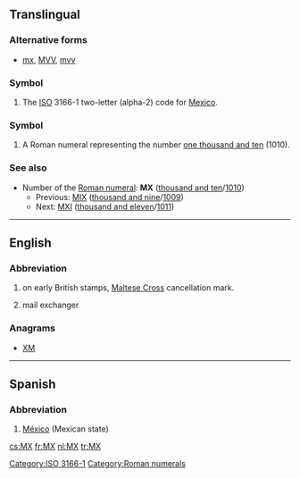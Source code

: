 {{also|Mx}}
==Translingual==

===Alternative forms===
* [[mx]], [[MVV]], [[mvv]]

===Symbol===
{{head|mul|symbol}}
# The [[ISO]] 3166-1 two-letter (alpha-2) code for [[Mexico]].

===Symbol===
{{head|mul|numeral symbol}}

# A Roman numeral representing the number [[one thousand and ten]] (1010).

===See also===
* Number of the [[Roman numeral]]: '''MX''' ([[thousand and ten]]/[[1010]])
** Previous: [[MIX]] ([[thousand and nine]]/[[1009]])
** Next: [[MXI]] ([[thousand and eleven]]/[[1011]])

[[Category:ISO 3166-1]]
[[Category:Roman numerals]]

----

==English==

===Abbreviation===
{{rfc-header|Abbreviation}}
{{head|en|abbreviation}}

# {{context|philately|lang=en}} on early British stamps, [[w:Maltese Cross#United Kingdom|Maltese Cross]] cancellation mark.
# {{context|Internet|lang=en}} mail exchanger

===Anagrams===
* [[XM#English|XM]]

----

==Spanish==

===Abbreviation===
{{rfc-header|Abbreviation}}
{{head|es|abbreviation}}

# [[México]] (Mexican state)

[[cs:MX]]
[[fr:MX]]
[[nl:MX]]
[[tr:MX]]